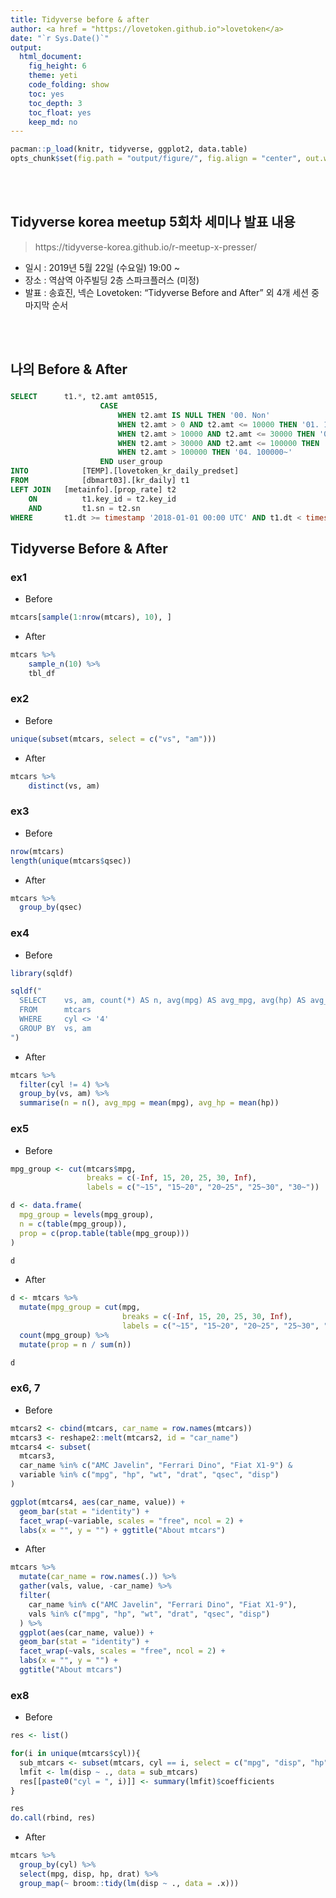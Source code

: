 ```yaml
---
title: Tidyverse before & after
author: <a href = "https://lovetoken.github.io">lovetoken</a>
date: "`r Sys.Date()`"
output: 
  html_document:
    fig_height: 6
    theme: yeti
    code_folding: show
    toc: yes
    toc_depth: 3
    toc_float: yes
    keep_md: no
---
```


```r
pacman::p_load(knitr, tidyverse, ggplot2, data.table)
opts_chunk$set(fig.path = "output/figure/", fig.align = "center", out.width = "80%", warning = F, message = F)
```

<br><br>

## Tidyverse korea meetup 5회차 세미나 발표 내용

> https://tidyverse-korea.github.io/r-meetup-x-presser/

* 일시 : 2019년 5월 22일 (수요일) 19:00 ~
* 장소 : 역삼역 아주빌딩 2층 스파크플러스 (미정)
* 발표 : 송효진, 넥슨 Lovetoken: "Tidyverse Before and After" 외 4개 세션 중 마지막 순서

<br><br>

## 나의 Before & After

### 

```sql
SELECT		t1.*, t2.amt amt0515,
					CASE
						WHEN t2.amt IS NULL THEN '00. Non'
						WHEN t2.amt > 0 AND t2.amt <= 10000 THEN '01. 1~10000'
						WHEN t2.amt > 10000 AND t2.amt <= 30000 THEN '02. 10000~30000'
						WHEN t2.amt > 30000 AND t2.amt <= 100000 THEN '03. 30000~100000'
						WHEN t2.amt > 100000 THEN '04. 100000~'
					END user_group
INTO			[TEMP].[lovetoken_kr_daily_predset]
FROM			[dbmart03].[kr_daily] t1
LEFT JOIN	[metainfo].[prop_rate] t2
	ON			t1.key_id = t2.key_id
	AND			t1.sn = t2.sn
WHERE 		t1.dt >= timestamp '2018-01-01 00:00 UTC' AND t1.dt < timestamp '2018-05-16 00:00 UTC'
```

## Tidyverse Before & After

### ex1

* Before

```r
mtcars[sample(1:nrow(mtcars), 10), ]
```

* After

```r
mtcars %>% 
	sample_n(10) %>% 
	tbl_df
```

### ex2

* Before

```r
unique(subset(mtcars, select = c("vs", "am")))
```

* After

```r
mtcars %>% 
	distinct(vs, am)
```

### ex3

* Before

```r
nrow(mtcars)
length(unique(mtcars$qsec))
```

* After

```r
mtcars %>% 
  group_by(qsec)
```

### ex4

* Before

```r
library(sqldf)

sqldf("
  SELECT    vs, am, count(*) AS n, avg(mpg) AS avg_mpg, avg(hp) AS avg_hp 
  FROM      mtcars
  WHERE     cyl <> '4'
  GROUP BY  vs, am
")
```

* After

```r
mtcars %>% 
  filter(cyl != 4) %>% 
  group_by(vs, am) %>% 
  summarise(n = n(), avg_mpg = mean(mpg), avg_hp = mean(hp))
```

### ex5

* Before

```r
mpg_group <- cut(mtcars$mpg, 
                 breaks = c(-Inf, 15, 20, 25, 30, Inf), 
                 labels = c("~15", "15~20", "20~25", "25~30", "30~"))

d <- data.frame(
  mpg_group = levels(mpg_group),
  n = c(table(mpg_group)),
  prop = c(prop.table(table(mpg_group)))
)

d
```

* After

```r
d <- mtcars %>%
  mutate(mpg_group = cut(mpg, 
                         breaks = c(-Inf, 15, 20, 25, 30, Inf), 
                         labels = c("~15", "15~20", "20~25", "25~30", "30~"))) %>%
  count(mpg_group) %>%
  mutate(prop = n / sum(n))

d
```

### ex6, 7

* Before

```r
mtcars2 <- cbind(mtcars, car_name = row.names(mtcars))
mtcars3 <- reshape2::melt(mtcars2, id = "car_name")
mtcars4 <- subset(
  mtcars3, 
  car_name %in% c("AMC Javelin", "Ferrari Dino", "Fiat X1-9") & 
  variable %in% c("mpg", "hp", "wt", "drat", "qsec", "disp")
)

ggplot(mtcars4, aes(car_name, value)) +
  geom_bar(stat = "identity") +
  facet_wrap(~variable, scales = "free", ncol = 2) +
  labs(x = "", y = "") + ggtitle("About mtcars")
```

* After

```r
mtcars %>% 
  mutate(car_name = row.names(.)) %>% 
  gather(vals, value, -car_name) %>% 
  filter(
    car_name %in% c("AMC Javelin", "Ferrari Dino", "Fiat X1-9"),
    vals %in% c("mpg", "hp", "wt", "drat", "qsec", "disp")
  ) %>% 
  ggplot(aes(car_name, value)) +
  geom_bar(stat = "identity") +
  facet_wrap(~vals, scales = "free", ncol = 2) +
  labs(x = "", y = "") +
  ggtitle("About mtcars")
```

### ex8

* Before

```r
res <- list()

for(i in unique(mtcars$cyl)){
  sub_mtcars <- subset(mtcars, cyl == i, select = c("mpg", "disp", "hp", "drat"))
  lmfit <- lm(disp ~ ., data = sub_mtcars)
  res[[paste0("cyl = ", i)]] <- summary(lmfit)$coefficients
}

res
do.call(rbind, res)
```

* After

```r
mtcars %>%
  group_by(cyl) %>%
  select(mpg, disp, hp, drat) %>% 
  group_map(~ broom::tidy(lm(disp ~ ., data = .x)))
```